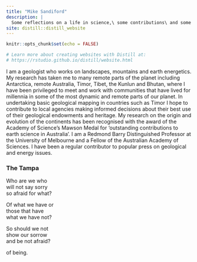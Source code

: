 ```yaml
---
title: "Mike Sandiford"
description: |
  Some reflections on a life in science,\ some contributions\ and some anecdotes. 
site: distill::distill_website
---
```


```r
knitr::opts_chunk$set(echo = FALSE)

# Learn more about creating websites with Distill at:
# https://rstudio.github.io/distill/website.html

```

I am a geologist who works on landscapes, mountains and earth energetics. My research has taken me to many remote parts of the planet including Antarctica, remote Australia, Timor, Tibet, the Kunlun and Bhutan, where I have been privileged  to meet and work with communities that have lived for millennia in some of the most dynamic and remote parts of our planet.  In undertaking basic geological mapping in countries such as Timor I hope to contribute to local agencies making informed decisions about their best use of their  geological endowments and heritage.  My research on the origin and evolution of the continents has been recognised with the award of the Academy of Science's Mawson Medal for 'outstanding contributions to earth science in Australia'. I am a Redmond Barry Distinguished Professor at the University of Melbourne and a Fellow of the Australian Academy of Sciences. I have been a regular contributor to popular press on geological and energy issues.


### The Tampa

Who are we who\
will not say sorry\
so afraid for what? 


Of what we have or\
those that have\
what we have not?


So should we not\
show our sorrow\
and be not afraid? 

of being.
